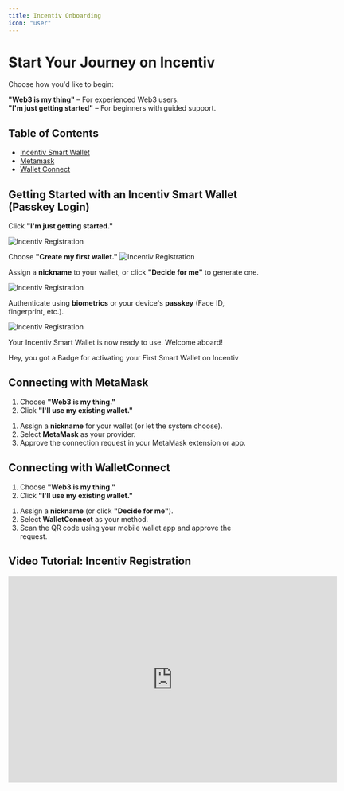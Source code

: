 ```yaml
---
title: Incentiv Onboarding
icon: "user"
---
```


# Start Your Journey on Incentiv

Choose how you'd like to begin:

**"Web3 is my thing"** – For experienced Web3 users.  
**"I'm just getting started"** – For beginners with guided support.

## Table of Contents
- [Incentiv Smart Wallet](#incentiv-smart-wallet)
- [Metamask](#metamask)
- [Wallet Connect](#wallet-connect)

## Getting Started with an Incentiv Smart Wallet (Passkey Login)

<Steps>
<Step title="Step 1: Select Guided Onboarding">

Click **"I'm just getting started."**

![Incentiv Registration](/docs/images/Incentiv_Onboarding1.jpg)

Choose **"Create my first wallet."**
![Incentiv Registration](/docs/images/Incentiv_Onboarding3.jpg)
</Step>

<Step title="Step 2: Name and Secure Your Wallet">

Assign a **nickname** to your wallet, or click **"Decide for me"** to generate one.

![Incentiv Registration](/docs/images/Incentiv_Onboarding4.jpg)

Authenticate using **biometrics** or your device's **passkey** (Face ID, fingerprint, etc.).

![Incentiv Registration](/docs/images/Incentiv_Onboarding5.jpg)
</Step>

<Step title="Step 3: You're In!">

Your Incentiv Smart Wallet is now ready to use. Welcome aboard!
</Step>
</Steps>

<Tip>
Hey, you got a Badge for activating your First Smart Wallet on Incentiv
</Tip>

## Connecting with MetaMask

<Steps>
<Step title="Step 1: Select Web3 Option">

1. Choose **"Web3 is my thing."**  
2. Click **"I'll use my existing wallet."**
</Step>

<Step title="Step 2: Set Up and Connect">

1. Assign a **nickname** for your wallet (or let the system choose).  
2. Select **MetaMask** as your provider.  
3. Approve the connection request in your MetaMask extension or app.
</Step>
</Steps>

## Connecting with WalletConnect

<Steps>
<Step title="Step 1: Start from Web3 Path">

1. Choose **"Web3 is my thing."**  
2. Click **"I'll use my existing wallet."**
</Step>

<Step title="Step 2: Link Your Wallet">

1. Assign a **nickname** (or click **"Decide for me"**).  
2. Select **WalletConnect** as your method.  
3. Scan the QR code using your mobile wallet app and approve the request.
</Step>
</Steps>

## Video Tutorial: Incentiv Registration

<iframe width="660" height="415" src="https://www.youtube.com/embed/yZyN3pfQhv8?si=fmxScfyMOWCSKads" title="Incentiv Registration" frameborder="0" allow="accelerometer; autoplay; clipboard-write; encrypted-media; gyroscope; picture-in-picture; web-share" referrerpolicy="strict-origin-when-cross-origin" allowfullscreen></iframe>


